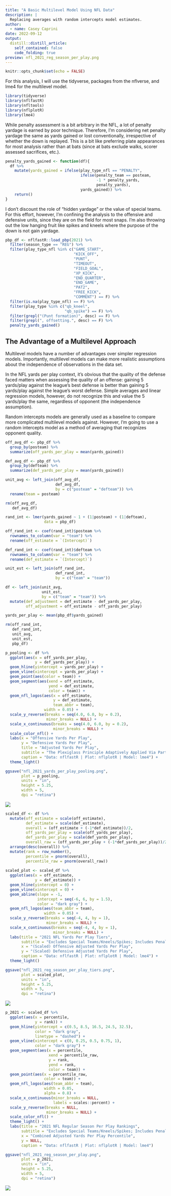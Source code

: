 ```yaml
---
title: "A Basic Multilevel Model Using NFL Data"
description: |
  Replacing averages with random intercepts model estimates.
author:
  - name: Casey Caprini
date: 2022-09-12
output:
  distill::distill_article:
    self_contained: false
    code_folding: true
preview: nfl_2021_reg_season_per_play.png
---
```



```r
knitr::opts_chunk$set(echo = FALSE)
```

For this analysis, I will use the tidyverse, packages from the nflverse, and lme4 for the multilevel model.

```r

library(tidyverse)
library(nflfastR)
library(nfltools)
library(nflplotR)
library(lme4)

```

While penalty assessment is a bit arbitrary in the NFL, a lot of penalty yardage is earned by poor technique. Therefore, I'm considering net penalty yardage the same as yards gained or lost conventionally, irrespective of whether the down is replayed. This is a bit like preferring plate appearances for most analysis rather than at bats (since at bats exclude walks, scorer assessed sacrifices, etc.).

```r

penalty_yards_gained <- function(df){
  df %>%
    mutate(yards_gained = ifelse(play_type_nfl == "PENALTY",
                                 ifelse(penalty_team == posteam,
                                        -1 * penalty_yards,
                                        penalty_yards),
                                 yards_gained)) %>%
    return()
}

```

I don't discount the role of "hidden yardage" or the value of special teams. For this effort, however, I'm confining the analysis to the offensive and defensive units, since they are on the field for most snaps. I'm also throwing out the low hanging fruit like spikes and kneels where the purpose of the down is not gain yardage.

```r

pbp_df <- nflfastR::load_pbp(2021) %>%
  filter(season_type == "REG") %>%
  filter(play_type_nfl %in% c("GAME_START",
                              "KICK_OFF",
                              "PUNT",
                              "TIMEOUT",
                              "FIELD_GOAL",
                              "XP_KICK",
                              "END_QUARTER",
                              "END_GAME",
                              "PAT2",
                              "FREE_KICK",
                              "COMMENT") == F) %>%
  filter(is.na(play_type_nfl) == F) %>%
  filter(play_type %in% c("qb_kneel",
                          "qb_spike") == F) %>%
  filter(grepl("(Punt formation)", desc) == F) %>%
  filter(grepl(", offsetting.", desc) == F) %>%
  penalty_yards_gained()

```

## The Advantage of a Multilevel Approach

Multilevel models have a number of advantages over simpler regression models. Importantly, multilevel models can make more realistic assumptions about the independence of observations in the data set.

In the NFL yards per play context, it's obvious that the quality of the defense faced matters when assessing the quality of an offense: gaining 5 yards/play against the league's best defense is better than gaining 5 yards/play against the league's worst defense.  Simple averages and linear regression models, however, do not recognize this and value the 5 yards/play the same, regardless of opponent (the independence assumption).

Random intercepts models are generally used as a baseline to compare more complicated multilevel models against. However, I'm going to use a random intercepts model as a method of averaging that recognizes opponent quality.

```r

off_avg_df <- pbp_df %>%
  group_by(posteam) %>%
  summarize(off_yards_per_play = mean(yards_gained))

def_avg_df <- pbp_df %>%
  group_by(defteam) %>%
  summarize(def_yards_per_play = mean(yards_gained))

unit_avg <- left_join(off_avg_df,
                      def_avg_df,
                      by = c("posteam" = "defteam")) %>%
  rename(team = posteam)

rm(off_avg_df,
   def_avg_df)

```

```r

rand_int <- lmer(yards_gained ~ 1 + (1|posteam) + (1|defteam),
                 data = pbp_df)

off_rand_int <- coef(rand_int)$posteam %>%
  rownames_to_column(var = "team") %>%
  rename(off_estimate = `(Intercept)`)

def_rand_int <- coef(rand_int)$defteam %>%
  rownames_to_column(var = "team") %>%
  rename(def_estimate = `(Intercept)`)

unit_est <- left_join(off_rand_int,
                      def_rand_int,
                      by = c("team" = "team"))

df <- left_join(unit_avg,
                unit_est,
                by = c("team" = "team")) %>%
  mutate(def_adjustment = def_estimate - def_yards_per_play,
         off_adjustment = off_estimate - off_yards_per_play)

yards_per_play <- mean(pbp_df$yards_gained)

rm(off_rand_int,
   def_rand_int,
   unit_avg,
   unit_est,
   pbp_df)

```

```r

p_pooling <- df %>%
  ggplot(aes(x = off_yards_per_play,
             y = def_yards_per_play)) +
  geom_hline(yintercept = yards_per_play) +
  geom_vline(xintercept = yards_per_play) +
  geom_point(aes(color = team)) +
  geom_segment(aes(xend = off_estimate,
                   yend = def_estimate,
                   color = team)) +
  geom_nfl_logos(aes(x = off_estimate,
                     y = def_estimate,
                     team_abbr = team),
                 width = 0.05) +
  scale_y_reverse(breaks = seq(4.0, 6.0, by = 0.2),
                  minor_breaks = NULL) +
  scale_x_continuous(breaks = seq(4.0, 6.0, by = 0.2),
                     minor_breaks = NULL) +
  scale_color_nfl() +
  labs(x = "Offensive Yards Per Play",
       y = "Defensive Yards Per Play",
       title = "Adjusted Yards Per Play",
       subtitle = "The Plexiglass Principle Adaptively Applied Via Partial Pooling",
       caption = "Data: nflfastR | Plot: nflplotR | Model: lme4") +
  theme_light()

ggsave("nfl_2021_yards_per_play_pooling.png",
       plot = p_pooling,
       units = "in",
       height = 5.25,
       width = 5,
       dpi = "retina")

```

![](nfl_2021_yards_per_play_pooling.png)

```r

scaled_df <- df %>%
  mutate(off_estimate = scale(off_estimate),
         def_estimate = scale(def_estimate),
         overall = (off_estimate + (-1*def_estimate))/2,
         off_yards_per_play = scale(off_yards_per_play),
         def_yards_per_play = scale(def_yards_per_play),
         overall_raw = (off_yards_per_play + (-1*def_yards_per_play))/2,) %>%
  arrange(desc(overall)) %>%
  mutate(rank = row_number(),
         percentile = pnorm(overall),
         percentile_raw = pnorm(overall_raw))
  
scaled_plot <- scaled_df %>%
  ggplot(aes(x = off_estimate,
             y = def_estimate)) +
  geom_hline(yintercept = 0) +
  geom_vline(xintercept = 0) +
  geom_abline(slope = -1,
              intercept = seq(-6, 6, by = 1.5),
              color = "dark gray") +
  geom_nfl_logos(aes(team_abbr = team),
                 width = 0.05) +
  scale_y_reverse(breaks = seq(-4, 4, by = 1),
                  minor_breaks = NULL) +
  scale_x_continuous(breaks = seq(-4, 4, by = 1),
                     minor_breaks = NULL) +
  labs(title = "2021 NFL Yards Per Play Tiers",
       subtitle = "Excludes Special Teams/Kneels/Spikes; Includes Penalty Yardage",
       x = "(Scaled) Offensive Adjusted Yards Per Play",
       y = "(Scaled) Defensive Adjusted Yards Per Play",
       caption = "Data: nflfastR | Plot: nflplotR | Model: lme4") +
  theme_light()

ggsave("nfl_2021_reg_season_per_play_tiers.png",
       plot = scaled_plot,
       units = "in",
       height = 5.25,
       width = 5,
       dpi = "retina")

```

![](nfl_2021_reg_season_per_play_tiers.png)

```r

p_2021 <- scaled_df %>%
  ggplot(aes(x = percentile,
             y = rank)) +
  geom_hline(yintercept = c(0.5, 8.5, 16.5, 24.5, 32.5),
             color = "dark gray",
             linetype = "dashed") +
  geom_vline(xintercept = c(0, 0.25, 0.5, 0.75, 1),
             color = "dark gray") +
  geom_segment(aes(x = percentile,
                   xend = percentile_raw,
                   y = rank,
                   yend = rank,
                   color = team)) +
  geom_point(aes(x = percentile_raw,
                 color = team)) +
  geom_nfl_logos(aes(team_abbr = team),
                 width = 0.05,
                 alpha = 0.8) +
  scale_x_continuous(minor_breaks = NULL,
                     labels = scales::percent) +
  scale_y_reverse(breaks = NULL,
                  minor_breaks = NULL) +
  scale_color_nfl() +
  theme_light() +
  labs(title = "2021 NFL Regular Season Per Play Rankings",
       subtitle = "Excludes Special Teams/Kneels/Spikes; Includes Penalty Yardage",
       x = "Combined Adjusted Yards Per Play Percentile",
       y = NULL,
       caption = "Data: nflfastR | Plot: nflplotR | Model: lme4")

ggsave("nfl_2021_reg_season_per_play.png",
       plot = p_2021,
       units = "in",
       height = 5.25,
       width = 5,
       dpi = "retina")

```

![](nfl_2021_reg_season_per_play.png)
